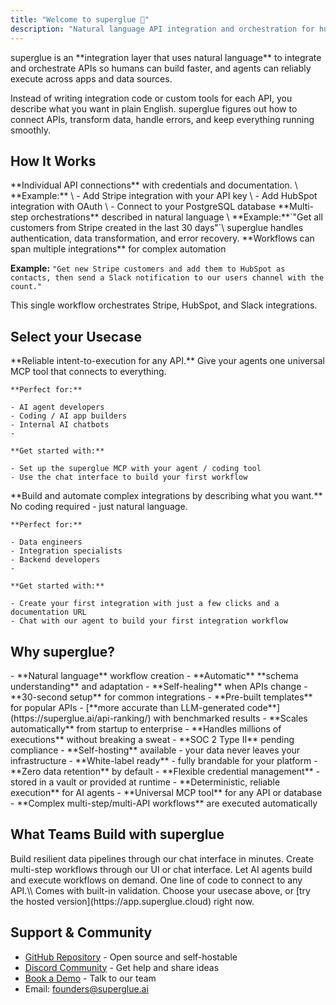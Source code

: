 ```yaml
---
title: "Welcome to superglue 🔗"
description: "Natural language API integration and orchestration for humans and agents"
---
```


<Card title="What is superglue?" icon="lightbulb" iconType="duotone">
  superglue is an **integration layer that uses natural language** to integrate and orchestrate APIs so humans can build faster, and agents can reliably execute across apps and data sources.
</Card>

Instead of writing integration code or custom tools for each API, you describe what you want in plain English. superglue figures out how to connect APIs, transform data, handle errors, and keep everything running smoothly.

## How It Works

<CardGroup cols={2}>
  <Card title="1. Connect Integrations" icon="plug" iconType="duotone">
    **Individual API connections** with credentials and documentation. \
    **Example:** \
    - Add Stripe integration with your API key \
    - Add HubSpot integration with OAuth \
    - Connect to your PostgreSQL database
  </Card>
  <Card title="2. Build Workflows" icon="timeline" iconType="duotone">
    **Multi-step orchestrations** described in natural language \
    **Example:**`"Get all customers from Stripe created in the last 30 days"`\
    superglue handles authentication, data transformation, and error recovery.
  </Card>
</CardGroup>

<Card title="Cross-Integration Workflows" icon="link" iconType="duotone">
  **Workflows can span multiple integrations** for complex automation

  **Example:** `"Get new Stripe customers and add them to HubSpot as contacts, then send a Slack notification to our users channel with the count."` 

  This single workflow orchestrates Stripe, HubSpot, and Slack integrations.
</Card>

## Select your Usecase

<CardGroup cols={2}>
  <Card title="For Agent & AI App Builders" icon="robot" href="/agent-builders/quickstart">
    **Reliable intent-to-execution for any API.** Give your agents one universal MCP tool that connects to everything.

    **Perfect for:**

    - AI agent developers
    - Coding / AI app builders
    - Internal AI chatbots
    - 

    **Get started with:**

    - Set up the superglue MCP with your agent / coding tool
    - Use the chat interface to build your first workflow
  </Card>
  <Card title="For Data & Integration Engineers" icon="code" href="/data-engineers/quickstart">
    **Build and automate complex integrations by describing what you want.** No coding required - just natural language.

    **Perfect for:**

    - Data engineers
    - Integration specialists
    - Backend developers
    - 

    **Get started with:**

    - Create your first integration with just a few clicks and a documentation URL
    - Chat with our agent to build your first integration workflow
  </Card>
</CardGroup>

## Why superglue?

<AccordionGroup>
  <Accordion title="AI-Native Integration" icon="brain">
    - **Natural language** workflow creation - **Automatic** **schema
      understanding** and adaptation - **Self-healing** when APIs change
  </Accordion>
  <Accordion title="Built for Speed" icon="bolt">
    - **30-second setup** for common integrations - **Pre-built templates** for
      popular APIs - [**more accurate than LLM-generated
      code**](https://superglue.ai/api-ranking/) with benchmarked results -
      **Scales automatically** from startup to enterprise - **Handles millions of
      executions** without breaking a sweat
  </Accordion>
  <Accordion title="Enterprise Ready" icon="shield">
    - **SOC 2 Type II** pending compliance - **Self-hosting** available - your
      data never leaves your infrastructure - **White-label ready** - fully
      brandable for your platform - **Zero data retention** by default -
      **Flexible credential management** - stored in a vault or provided at
      runtime
  </Accordion>
  <Accordion title="Agent Optimized" icon="robot">
    - **Deterministic, reliable execution** for AI agents - **Universal MCP
      tool** for any API or database - **Complex multi-step/multi-API workflows**
      are executed automatically
  </Accordion>
</AccordionGroup>

## What Teams Build with superglue

<CardGroup cols={4}>
  <Card title="Automate ETL" icon="database">
    Build resilient data pipelines through our chat interface in minutes.
  </Card>
  <Card title="Generate Workflows" icon="timeline">
    Create multi-step workflows through our UI or chat interface.
  </Card>
  <Card title="Tools for Agents" icon="robot">
    Let AI agents build and execute workflows on demand.
  </Card>
  <Card title="Integrate APIs" icon="code">
    One line of code to connect to any API.\\ Comes with built-in validation.
  </Card>
</CardGroup>

<Card title="Ready to get started?" icon="rocket">
  Choose your usecase above, or [try the hosted
  version](https://app.superglue.cloud) right now.
</Card>

## Support & Community

- [GitHub Repository](https://github.com/superglue-ai/superglue) - Open source and self-hostable
- [Discord Community](https://discord.gg/vUKnuhHtfW) - Get help and share ideas
- [Book a Demo](https://cal.com/superglue/superglue-demo) - Talk to our team
- Email: [founders@superglue.ai](mailto:stefan@superglue.cloud)